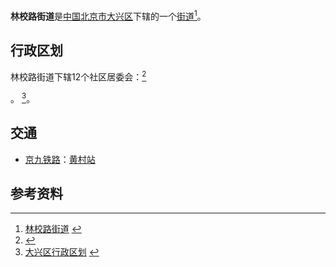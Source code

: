 {{中国乡级行政区|11/01/15/002/000
|景观照片文件名 = State Academy of Forestry Administration (20180719145426).jpg
|景观照片描述 = [[国家林业和草原局|国家林业和草原局]]管理干部学院
}}
'''林校路街道'''是[[中华人民共和国|中国]][[北京市|北京市]][[大兴区|大兴区]]下辖的一个[[街道|街道]]<ref>[http://www.chinaquhua.cn/beijing/daxingqu_linxiaolujiedao.html 林校路街道] {{webarchive|url=https://web.archive.org/web/20111128130010/http://www.chinaquhua.cn/beijing/daxingqu_linxiaolujiedao.html |date=2011-11-28 }}</ref>。

==行政区划==
林校路街道下辖12个社区居委会：<ref>{{PRC admin/ref sgc|11/01/15/002/000}}</ref>

{{PRC admin/children|11/01/15/002/000}}。
<ref>[http://www.xzqh.org/html/2008/0617/365.html 大兴区行政区划] {{webarchive|url=https://web.archive.org/web/20110920183317/http://www.xzqh.org/html/2008/0617/365.html |date=2011-09-20 }}</ref>。

== 交通 ==
* {{rint|cn|rail}}[[京九铁路|京九铁路]]：[[黄村站_(北京市)|黄村站]]

==参考资料==
{{Reflist|2}}

{{PRC admin/navcat|11/01/15/002}}
